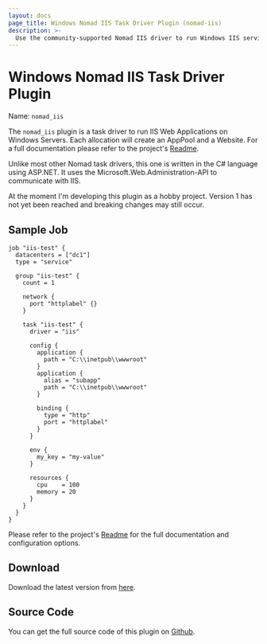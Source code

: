 ```yaml
---
layout: docs
page_title: Windows Nomad IIS Task Driver Plugin (nomad-iis)
description: >-
  Use the community-supported Nomad IIS driver to run Windows IIS services in Nomad jobs.
---
```


# Windows Nomad IIS Task Driver Plugin

Name: `nomad_iis`

The `nomad_iis` plugin is a task driver to run IIS Web Applications on Windows Servers. Each allocation will create an AppPool and a Website.
For a full documentation please refer to the project's [Readme](https://github.com/sevensolutions/nomad-iis/blob/main/README.md).

Unlike most other Nomad task drivers, this one is written in the C# language using ASP.NET. It uses the Microsoft.Web.Administration-API to communicate with IIS.

<Note>
At the moment I'm developing this plugin as a hobby project. Version 1 has not yet been reached and breaking changes may still occur.
</Note>

## Sample Job

```hcl
job "iis-test" {
  datacenters = ["dc1"]
  type = "service"

  group "iis-test" {
    count = 1

    network {
      port "httplabel" {}
    }

    task "iis-test" {
      driver = "iis"

      config {
        application {
          path = "C:\\inetpub\\wwwroot"
        }
        application {
          alias = "subapp"
          path = "C:\\inetpub\\wwwroot"
        }

        binding {
          type = "http"
          port = "httplabel"
        }
      }

      env {
        my_key = "my-value"
      }

      resources {
        cpu    = 100
        memory = 20
      }
    }
  }
}
```

Please refer to the project's [Readme](https://github.com/sevensolutions/nomad-iis/blob/main/README.md) for the full documentation and configuration options.

## Download

Download the latest version from [here](https://github.com/sevensolutions/nomad-iis/releases).

## Source Code

You can get the full source code of this plugin on [Github](https://github.com/sevensolutions/nomad-iis).
